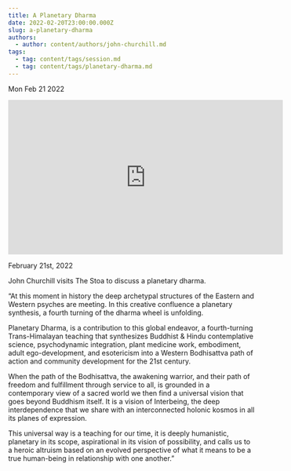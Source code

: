 ```yaml
---
title: A Planetary Dharma
date: 2022-02-20T23:00:00.000Z
slug: a-planetary-dharma
authors:
  - author: content/authors/john-churchill.md
tags:
  - tag: content/tags/session.md
  - tag: content/tags/planetary-dharma.md
---
```






Mon Feb 21 2022

<iframe width="560" height="315" src="https://www.youtube.com/embed/TnFfLX8BV3Y" title="A Planetary Dharma w/ John Churchill" frameborder="0" allow="accelerometer; autoplay; clipboard-write; encrypted-media; gyroscope; picture-in-picture" allowfullscreen ></iframe>

February 21st, 2022

John Churchill visits The Stoa to discuss a planetary dharma.

“At this moment in history the deep archetypal structures of the Eastern and Western psyches are meeting. In this creative confluence a planetary synthesis, a fourth turning of the dharma wheel is unfolding.

Planetary Dharma, is a contribution to this global endeavor, a fourth-turning Trans-Himalayan teaching that synthesizes Buddhist & Hindu contemplative science, psychodynamic integration, plant medicine work, embodiment, adult ego-development, and esotericism into a Western Bodhisattva path of action and community development for the 21st century.

When the path of the Bodhisattva, the awakening warrior, and their path of freedom and fulfillment through service to all, is grounded in a contemporary view of a sacred world we then find a universal vision that goes beyond Buddhism itself. It is a vision of Interbeing, the deep interdependence that we share with an interconnected holonic kosmos in all its planes of expression.

This universal way is a teaching for our time, it is deeply humanistic, planetary in its scope, aspirational in its vision of possibility, and calls us to a heroic altruism based on an evolved perspective of what it means to be a true human-being in relationship with one another.”


